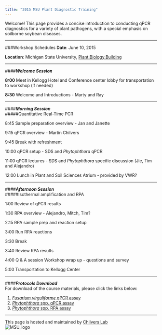 ```yaml
---
title: "2015 MSU Plant Diagnostic Training"
---
```


Welcome! This page provides a concise introduction to conducting qPCR diagnostics for 
a variety of plant pathogens, with a special emphasis on soilborne soybean diseases.

******

###Workshop Schedules
**Date**: June 10, 2015

**Location**: Michigan State University, [Plant Biology Building](http://maps.msu.edu/interactive/index.php?location=pbl)  

******

####_**Welcome Session**_  


**8:00** Meet in Kellogg Hotel and Conference center lobby for transportation to 
workshop (if needed)

**8:30** Welcome and Introductions - Marty and Ray

******

####_**Morning Session**_  
#####Quantitative Real-Time PCR  

8:45    Sample preparation overview - Jan and Janette

9:15    qPCR overview - Martin Chilvers

9:45    Break with refreshment

10:00    qPCR setup - SDS and _Phytophthora_ qPCR

11:00	qPCR lectures - SDS and _Phytophthora_ specific discussion (Jie, Tim and Alejandro)

12:00 	Lunch in Plant and Soil Sciences Atrium - provided by VWR?

******

####_**Afternoon Session**_  
#####Isothermal amplification and RPA

1:00	Review of qPCR results

1:30	RPA overview - Alejandro, Mitch, Tim?

2:15	RPA sample prep and reaction setup

3:00	Run RPA reactions

3:30	Break

3:40	Review RPA results

4:00 	Q & A session
Workshop wrap up - questions and survey

5:00	Transportation to Kellogg Center 

******

####_**Protocols Download**_  
For download of the course materials, please click the links below:

1. [_Fusarium virguliforme_ qPCR assay](http://www.ncbi.nlm.nih.gov/pubmed/25302524)
2. [_Phytophthora_ spp. qPCR assay](http://apsjournals.apsnet.org/doi/10.1094/PHYTO-05-14-0134-R)
3. [_Phytophthora_ spp. RPA assay](http://www.apsnet.org/meetings/Documents/2014_meeting_abstracts/aps2014abP388.htm)

*****
This page is hosted and maintained by [Chilvers Lab](http://www.fieldcroppathology.msu.edu)  
![MSU_logo](http://maps.msu.edu/interactive/_files/images/index/masthead-helmet-green.svg)